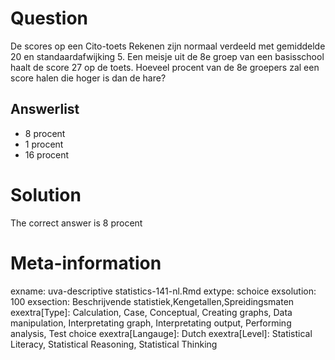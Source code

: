 Question
========

De scores op een Cito-toets Rekenen zijn normaal verdeeld met gemiddelde 20 en standaardafwijking 5. Een meisje uit de 8e groep van een basisschool haalt de score 27 op de toets. Hoeveel procent van de 8e groepers zal een score halen die hoger is dan de hare? 

Answerlist
----------
* 8 procent
* 1 procent
* 16 procent

Solution
========

The correct answer is  8 procent 

Meta-information
================
exname: uva-descriptive statistics-141-nl.Rmd 
extype: schoice 
exsolution: 100 
exsection: Beschrijvende statistiek,Kengetallen,Spreidingsmaten 
exextra[Type]: Calculation, Case, Conceptual, Creating graphs, Data manipulation, Interpretating graph, Interpretating output, Performing analysis, Test choice 
exextra[Langauge]: Dutch 
exextra[Level]: Statistical Literacy, Statistical Reasoning, Statistical Thinking 
